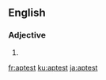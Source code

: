 ==English==

===Adjective===
{{head|en|adjective superlative form}}

# {{en-superlative of|apt}}

[[fr:aptest]]
[[ku:aptest]]
[[ja:aptest]]